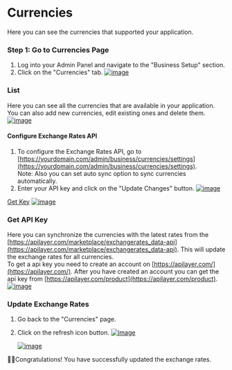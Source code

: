 # Currencies

Here you can see the currencies that supported your application.

### Step 1: Go to Currencies Page
1. Log into your Admin Panel and navigate to the "Business Setup" section.
2. Click on the "Currencies" tab.
[![image](/images/admin/business/currency/1.png)](/images/admin/business/currency/1.png)

### List
Here you can see all the currencies that are available in your application. You can also add new currencies, edit existing ones and delete them.
[![image](/images/admin/business/currency/2.png)](/images/admin/business/currency/2.png)

#### Configure Exchange Rates API
1. To configure the Exchange Rates API, go to [https://yourdomain.com/admin/business/currencies/settings](https://yourdomain.com/admin/business/currencies/settings). <br/>
Note: Also you can set auto sync option to sync currencies automatically. <br/>
2. Enter your API key and click on the "Update Changes" button.
[![image](/images/admin/business/currency/3.png)](/images/admin/business/currency/3.png)

[Get Key](#get-api-key)
[![image](/images/admin/business/currency/4.png)](/images/admin/business/currency/4.png)

### Get API Key
Here you can synchronize the currencies with the latest rates from the [https://apilayer.com/marketplace/exchangerates_data-api](https://apilayer.com/marketplace/exchangerates_data-api). This will update the exchange rates for all currencies. <br/>
To get a api key you need to create an account on [https://apilayer.com/](https://apilayer.com/). After you have created an account you can get the api key from [https://apilayer.com/product](https://apilayer.com/product). <br/>
[![image](/images/admin/business/currency/5.png)](/images/admin/business/currency/5.png)

### Update Exchange Rates
1. Go back to the "Currencies" page.
2. Click on the refresh icon button.
[![image](/images/admin/business/currency/6.png)](/images/admin/business/currency/6.png)

    [![image](/images/admin/business/currency/7.png)](/images/admin/business/currency/7.png)

🥳🎉Congratulations! You have successfully updated the exchange rates.